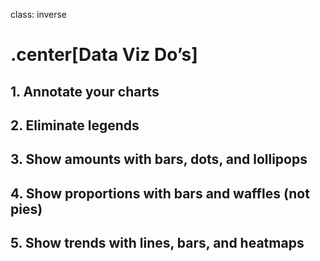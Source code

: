 
class: inverse

# .center[Data Viz Do's]

## 1. Annotate your charts
## 2. Eliminate legends
## 3. Show amounts with bars, dots, and lollipops
## 4. Show proportions with bars and waffles (not pies)
## 5. Show trends with lines, bars, and heatmaps

